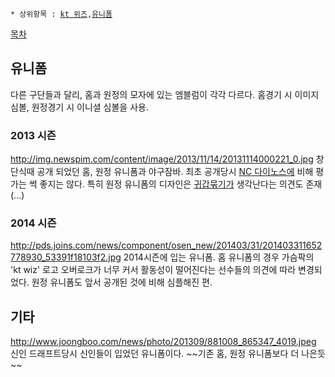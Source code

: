  * 상위항목 : [[kt 위즈]],[[유니폼]]

[[목차]]
== 유니폼 ==
다른 구단들과 달리, 홈과 원정의 모자에 있는 엠블럼이 각각 다르다. 홈경기 시 이미지 심볼, 원정경기 시 이니셜 심볼을 사용.

=== 2013 시즌 ===
http://img.newspim.com/content/image/2013/11/14/20131114000221_0.jpg
창단식때 공개 되었던 홈, 원정 유니폼과 야구잠바. 최초 공개당시 [[NC 다이노스]]에 비해 평가는 썩 좋지는 않다. 특히 원정 유니폼의 디자인은 [[귀갑묶기]]가 생각난다는 의견도 존재(...)

=== 2014 시즌 ===
http://pds.joins.com/news/component/osen_new/201403/31/201403311652778930_53391f18103f2.jpg
2014시즌에 입는 유니폼. 홈 유니폼의 경우 가슴팍의 'kt wiz' 로고 오버로크가 너무 커서 활동성이 떨어진다는 선수들의 의견에 따라 변경되었다. 원정 유니폼도 앞서 공개된 것에 비해 심플해진 편.

== 기타 ==
http://www.joongboo.com/news/photo/201309/881008_865347_4019.jpeg
신인 드래프트당시 신인들이 입었던 유니폼이다. ~~기존 홈, 원정 유니폼보다 더 나은듯~~
